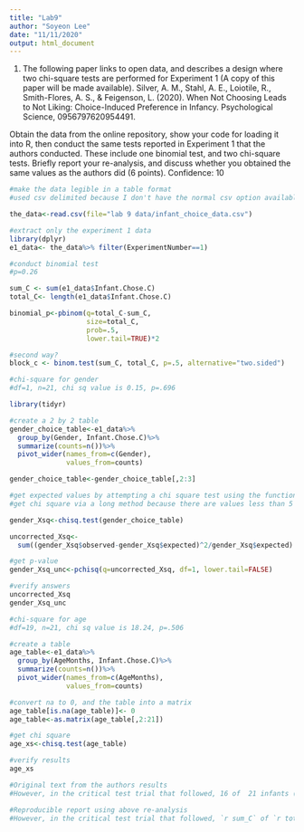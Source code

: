 ```yaml
---
title: "Lab9"
author: "Soyeon Lee"
date: "11/11/2020"
output: html_document
---
```


1. The following paper links to open data, and describes a design where two chi-square tests are performed for Experiment 1 (A copy of this paper will be made available).
Silver, A. M., Stahl, A. E., Loiotile, R., Smith-Flores, A. S., & Feigenson, L. (2020). When Not Choosing Leads to Not Liking: Choice-Induced Preference in Infancy. Psychological Science, 0956797620954491.

Obtain the data from the online repository, show your code for loading it into R, then conduct the same tests reported in Experiment 1 that the authors conducted. These include one binomial test, and two chi-square tests. Briefly report your re-analysis, and discuss whether you obtained the same values as the authors did (6 points).
Confidence: 10
```r
#make the data legible in a table format
#used csv delimited because I don't have the normal csv option available

the_data<-read.csv(file="lab 9 data/infant_choice_data.csv")

#extract only the experiment 1 data
library(dplyr)
e1_data<- the_data%>% filter(ExperimentNumber==1)

#conduct binomial test
#p=0.26

sum_C <- sum(e1_data$Infant.Chose.C)
total_C<- length(e1_data$Infant.Chose.C)

binomial_p<-pbinom(q=total_C-sum_C,
                   size=total_C,
                   prob=.5,
                   lower.tail=TRUE)*2

#second way?
block_c <- binom.test(sum_C, total_C, p=.5, alternative="two.sided")
```


```r
#chi-square for gender
#df=1, n=21, chi sq value is 0.15, p=.696

library(tidyr)

#create a 2 by 2 table
gender_choice_table<-e1_data%>%
  group_by(Gender, Infant.Chose.C)%>%
  summarize(counts=n())%>%
  pivot_wider(names_from=c(Gender),
              values_from=counts)

gender_choice_table<-gender_choice_table[,2:3]

#get expected values by attempting a chi square test using the function
#get chi square via a long method because there are values less than 5

gender_Xsq<-chisq.test(gender_choice_table)

uncorrected_Xsq<-
  sum((gender_Xsq$observed-gender_Xsq$expected)^2/gender_Xsq$expected)

#get p-value 
gender_Xsq_unc<-pchisq(q=uncorrected_Xsq, df=1, lower.tail=FALSE)

#verify answers
uncorrected_Xsq
gender_Xsq_unc
```
```r
#chi-square for age 
#df=19, n=21, chi sq value is 18.24, p=.506

#create a table 
age_table<-e1_data%>%
  group_by(AgeMonths, Infant.Chose.C)%>%
  summarize(counts=n())%>%
  pivot_wider(names_from=c(AgeMonths),
              values_from=counts)

#convert na to 0, and the table into a matrix
age_table[is.na(age_table)]<- 0
age_table<-as.matrix(age_table[,2:21])

#get chi square 
age_xs<-chisq.test(age_table)

#verify results 
age_xs
```
```r
#Original text from the authors results
#However, in the critical test trial that followed, 16 of  21 infants (76.2%) chose the new block (block C; Fig. 1)-a percentage significantly different from chance, according to a two-tailed binomial test, p=.026, 95% exact confidence interval (CI)=[52.83%, 91.78%], relative risk ratio=1.52.  A chi-square test of independence indicated no significant effect of age or gender on infants' choices, $\chi^2$ (19,N=21)=18.24, p=.506, and $\chi^2$ (1, N=21)=0.15, p=.696, respectively.

#Reproducible report using above re-analysis 
#However, in the critical test trial that followed, `r sum_C` of `r total_C` infants (`r sum_C/total_C`%) chose the new block (block C; Fig.1)-a percentage significantly different from chance, according to a two-tailed binomial test, p=`r round(binomial_p,digits=3)`, 95% exact confidence interval (CI)=[52.83%, 91.78%], relative risk ratio=1.52.  A chi-square test of independence indicated no significant effect of age or gender on infants' choices, $\chi^2$(`r age_xs$parameter`, N= `r sum(age_xs$observed`)=`r age_xs$statistic`,p=`r age_xs$p.value`, and $\chi^2$ (1,N=21)= `r uncorrected_Xsq`, p=`r round(gender_Xsq_unc,digits=3)`, respectively.  
```

